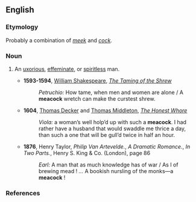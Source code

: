 ==English==

===Etymology===
Probably a combination of ''[[meek]]'' and ''[[cock]].''

===Noun===
{{en-noun}}

# {{obsolete}} An [[uxorious]], [[effeminate]], or [[spiritless]] man. 
#* '''1593-1594''', [[w:William Shakespeare|William Shakespeare]], ''[[wikisource:The Taming of the Shrew|The Taming of the Shrew]]''
#*: ''Petruchio:'' How tame, when men and women are alone<!--,--> / A '''meacock''' wretch can make the curstest shrew.
#* '''1604''', [[w:Thomas Decker|Thomas Decker]] and [[w:Thomas Middleton|Thomas Middleton]], ''[[w:The Honest Whore|The Honest Whore]]''
#*: ''Viola:'' a woman’s well holp’d up with such a '''meacock'''. I had rather have a husband that would swaddle me thrice a day, than such a one that will be gull’d twice in half an hour.
#* '''1876''', Henry Taylor, ''Philip Van Artevelde.'', ''A Dramatic Romance.'', ''In Two Parts.'', Henry S. King & Co. (London), page 86
#*: ''Earl:'' A man that as much knowledge has of war / As I of brewing mead&nbsp;! ''...'' A bookish nursling of the monks—a '''meacock'''&nbsp;!

===References===
{{R:Webster 1913}}